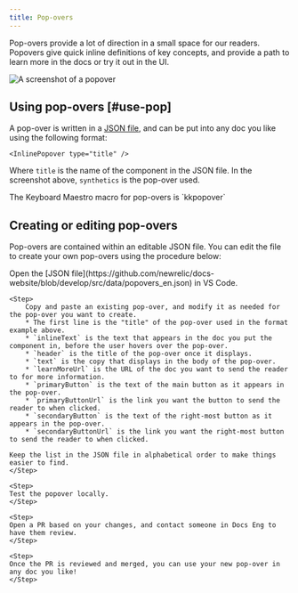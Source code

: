 ```yaml
---
title: Pop-overs
---
```


Pop-overs provide a lot of direction in a small space for our readers. Popovers give quick inline definitions of key concepts, and provide a path to learn more in the docs or try it out in the UI.

<img
  title="Popover"
  alt="A screenshot of a popover"
  src={styleguidePopoverexample}
/>

## Using pop-overs [#use-pop]

A pop-over is written in a [JSON file](https://github.com/newrelic/docs-website/blob/develop/src/data/popovers_en.json), and can be put into any doc you like using the following format:

```
<InlinePopover type="title" />
```

Where `title` is the name of the component in the JSON file. In the screenshot above, `synthetics` is the pop-over used. 

<Callout variant="tip">
The Keyboard Maestro macro for pop-overs is `kkpopover`
</Callout>

## Creating or editing pop-overs

Pop-overs are contained within an editable JSON file. You can edit the file to create your own pop-overs using the procedure below:

<Steps>
    <Step>
        Open the [JSON file](https://github.com/newrelic/docs-website/blob/develop/src/data/popovers_en.json) in VS Code.
    </Step>

    <Step>
        Copy and paste an existing pop-over, and modify it as needed for the pop-over you want to create. 
        * The first line is the "title" of the pop-over used in the format example above.
        * `inlineText` is the text that appears in the doc you put the component in, before the user hovers over the pop-over.
        * `header` is the title of the pop-over once it displays.
        * `text` is the copy that displays in the body of the pop-over.
        * `learnMoreUrl` is the URL of the doc you want to send the reader to for more information.
        * `primaryButton` is the text of the main button as it appears in the pop-over.
        * `primaryButtonUrl` is the link you want the button to send the reader to when clicked.
        * `secondaryButton` is the text of the right-most button as it appears in the pop-over.
        * `secondaryButtonUrl` is the link you want the right-most button to send the reader to when clicked.
    
    Keep the list in the JSON file in alphabetical order to make things easier to find.
    </Step>

    <Step>
    Test the popover locally.
    </Step>

    <Step>
    Open a PR based on your changes, and contact someone in Docs Eng to have them review.
    </Step>

    <Step>
    Once the PR is reviewed and merged, you can use your new pop-over in any doc you like!
    </Step>
</Steps>
